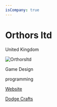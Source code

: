 ```yaml
---
isCompany: true
---
```


# Orthors ltd

<Location>

United Kingdom

</Location>

![Orthorsltd](./directory_images/Orthorsltd.jpeg)

<Skills>

Game Design

programming

</Skills>

<Business>

[Website](https://www.orthors.co.uk/)

</Business>

<Games>

[Dodge Crafts](https://apps.apple.com/gb/app/dodgecrafts/id1456034492)

</Games>
